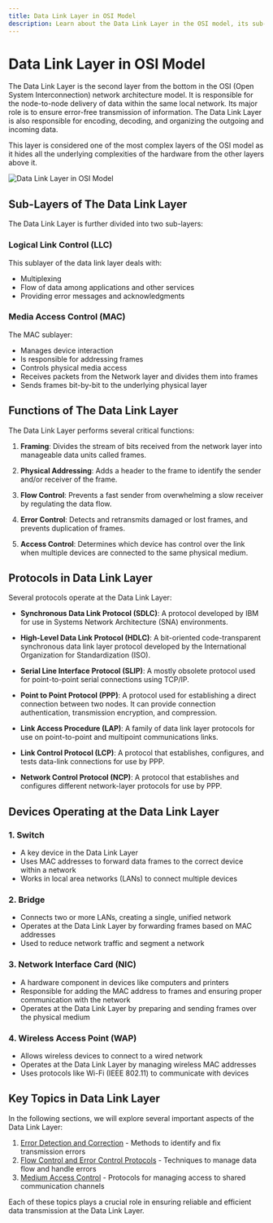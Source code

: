 ```yaml
---
title: Data Link Layer in OSI Model
description: Learn about the Data Link Layer in the OSI model, its sub-layers, functions, protocols, and devices.
---
```


# Data Link Layer in OSI Model

The Data Link Layer is the second layer from the bottom in the OSI (Open System Interconnection) network architecture model. It is responsible for the node-to-node delivery of data within the same local network. Its major role is to ensure error-free transmission of information. The Data Link Layer is also responsible for encoding, decoding, and organizing the outgoing and incoming data.

This layer is considered one of the most complex layers of the OSI model as it hides all the underlying complexities of the hardware from the other layers above it.

<img className="max-w-xl rounded-xl mx-auto" src="https://imgs.search.brave.com/_1VfySgw6V5YfgYrFCeJRMXrUUgC4-KHOcG2pv621NQ/rs:fit:860:0:0:0/g:ce/aHR0cHM6Ly93d3cu/bGlmZXdpcmUuY29t/L3RobWIvZi0wUUlJ/MGJLbmJobEJPOHJ3/eVpnSThKTVY4PS8x/NTAweDAvZmlsdGVy/czpub191cHNjYWxl/KCk6bWF4X2J5dGVz/KDE1MDAwMCk6c3Ry/aXBfaWNjKCkvbGF5/ZXJzLW9mLXRoZS1v/c2ktbW9kZWwtaWxs/dXN0cmF0ZWQtODE4/MDE3LWZpbmFsdjEt/My1jdC05ZDNlMWJm/NDRhNTU0ZTNkYjMx/ZjcwNjIwMWZjNjlm/Ni5wbmc" alt="Data Link Layer in OSI Model" />

## Sub-Layers of The Data Link Layer

The Data Link Layer is further divided into two sub-layers:

### Logical Link Control (LLC)

This sublayer of the data link layer deals with:
- Multiplexing
- Flow of data among applications and other services
- Providing error messages and acknowledgments

### Media Access Control (MAC)

The MAC sublayer:
- Manages device interaction
- Is responsible for addressing frames
- Controls physical media access
- Receives packets from the Network layer and divides them into frames
- Sends frames bit-by-bit to the underlying physical layer

## Functions of The Data Link Layer

The Data Link Layer performs several critical functions:

1. **Framing**: Divides the stream of bits received from the network layer into manageable data units called frames.

2. **Physical Addressing**: Adds a header to the frame to identify the sender and/or receiver of the frame.

3. **Flow Control**: Prevents a fast sender from overwhelming a slow receiver by regulating the data flow.

4. **Error Control**: Detects and retransmits damaged or lost frames, and prevents duplication of frames.

5. **Access Control**: Determines which device has control over the link when multiple devices are connected to the same physical medium.

## Protocols in Data Link Layer

Several protocols operate at the Data Link Layer:

- **Synchronous Data Link Protocol (SDLC)**: A protocol developed by IBM for use in Systems Network Architecture (SNA) environments.

- **High-Level Data Link Protocol (HDLC)**: A bit-oriented code-transparent synchronous data link layer protocol developed by the International Organization for Standardization (ISO).

- **Serial Line Interface Protocol (SLIP)**: A mostly obsolete protocol used for point-to-point serial connections using TCP/IP.

- **Point to Point Protocol (PPP)**: A protocol used for establishing a direct connection between two nodes. It can provide connection authentication, transmission encryption, and compression.

- **Link Access Procedure (LAP)**: A family of data link layer protocols for use on point-to-point and multipoint communications links.

- **Link Control Protocol (LCP)**: A protocol that establishes, configures, and tests data-link connections for use by PPP.

- **Network Control Protocol (NCP)**: A protocol that establishes and configures different network-layer protocols for use by PPP.

## Devices Operating at the Data Link Layer

### 1. Switch
- A key device in the Data Link Layer
- Uses MAC addresses to forward data frames to the correct device within a network
- Works in local area networks (LANs) to connect multiple devices

### 2. Bridge
- Connects two or more LANs, creating a single, unified network
- Operates at the Data Link Layer by forwarding frames based on MAC addresses
- Used to reduce network traffic and segment a network

### 3. Network Interface Card (NIC)
- A hardware component in devices like computers and printers
- Responsible for adding the MAC address to frames and ensuring proper communication with the network
- Operates at the Data Link Layer by preparing and sending frames over the physical medium

### 4. Wireless Access Point (WAP)
- Allows wireless devices to connect to a wired network
- Operates at the Data Link Layer by managing wireless MAC addresses
- Uses protocols like Wi-Fi (IEEE 802.11) to communicate with devices

## Key Topics in Data Link Layer

In the following sections, we will explore several important aspects of the Data Link Layer:

1. [Error Detection and Correction](/docs/fundamentals/osi-model/data-link-layer/error-detection-correction) - Methods to identify and fix transmission errors
2. [Flow Control and Error Control Protocols](/docs/fundamentals/osi-model/data-link-layer/flow-error-control) - Techniques to manage data flow and handle errors
3. [Medium Access Control](/docs/fundamentals/osi-model/data-link-layer/medium-access) - Protocols for managing access to shared communication channels

Each of these topics plays a crucial role in ensuring reliable and efficient data transmission at the Data Link Layer.
